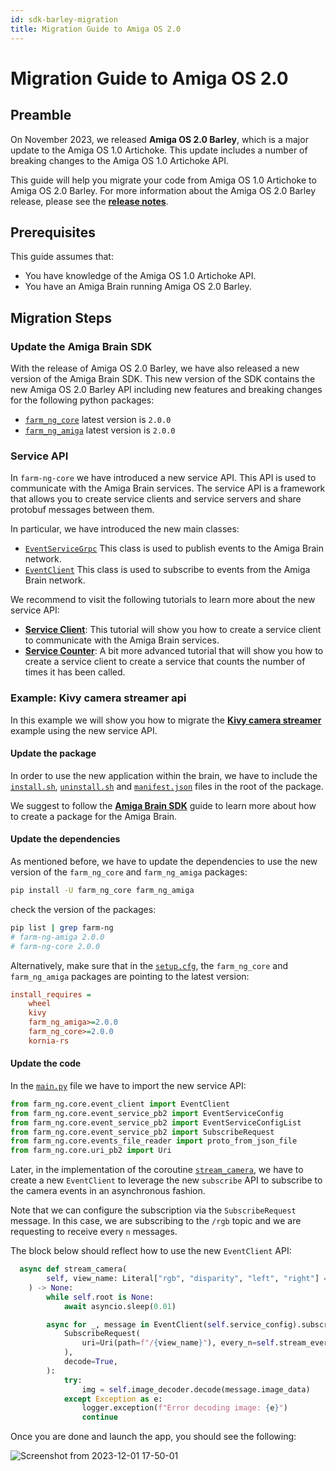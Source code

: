 ```yaml
---
id: sdk-barley-migration
title: Migration Guide to Amiga OS 2.0
---
```


# Migration Guide to Amiga OS 2.0

## Preamble

On November 2023, we released **Amiga OS 2.0 Barley**, which is a major update to the Amiga OS 1.0 Artichoke. This update includes a number of breaking changes to the Amiga OS 1.0 Artichoke API.

This guide will help you migrate your code from Amiga OS 1.0 Artichoke to Amiga OS 2.0 Barley. For more information about the Amiga OS 2.0 Barley release, please see the [**release notes**](/docs/release-notes/release-02).


## Prerequisites

This guide assumes that:

- You have knowledge of the Amiga OS 1.0 Artichoke API.
- You have an Amiga Brain running Amiga OS 2.0 Barley.

## Migration Steps

### Update the Amiga Brain SDK

With the release of Amiga OS 2.0 Barley, we have also released a new version of the Amiga Brain SDK. This new version of the SDK contains the new Amiga OS 2.0 Barley API including new features and breaking changes for the following python packages:

- [`farm_ng_core`](https://github.com/farm-ng/farm-ng-core/releases/tag/v2.0.0)  latest version is `2.0.0`
- [`farm_ng_amiga`](https://github.com/farm-ng/farm-ng-amiga/releases/tag/v2.0.0) latest version is `2.0.0`

### Service API

In `farm-ng-core` we have introduced a new service API. This API is used to communicate with the Amiga Brain services. The service API is a framework that allows you to create service clients and service servers and share protobuf messages between them.

In particular, we have introduced the new main classes:

- [`EventServiceGrpc`](https://github.com/farm-ng/farm-ng-core/blob/75c13325a156613f6c60b9c517f1ef8b87e8cace/py/farm_ng/core/event_service.py#L67) This class is used to publish events to the Amiga Brain network.
- [`EventClient`](https://github.com/farm-ng/farm-ng-core/blob/75c13325a156613f6c60b9c517f1ef8b87e8cace/py/farm_ng/core/event_client.py#L66) This class is used to subscribe to events from the Amiga Brain network.

We recommend to visit the following tutorials to learn more about the new service API:

- [**Service Client**](/docs/examples/service_client): This tutorial will show you how to create a service client to communicate with the Amiga Brain services.
- [**Service Counter**](/docs/examples/service_counter): A bit more advanced tutorial that will show you how to create a service client to create a service that counts the number of times it has been called.


### Example: Kivy camera streamer api

In this example we will show you how to migrate the [**Kivy camera streamer**](https://github.com/farm-ng/camera-streamer-kivy) example using the new service API.

#### Update the package

In order to use the new application within the brain, we have to include
the [`install.sh`](https://github.com/farm-ng/camera-streamer-kivy/blob/2d701d8e79ca331e1afe0c9838a562a43371e2f4/install.sh), [`uninstall.sh`](https://github.com/farm-ng/camera-streamer-kivy/blob/main/uninstall.sh) and [`manifest.json`](https://github.com/farm-ng/camera-streamer-kivy/blob/main/manifest.json) files in the root of the package.

We suggest to follow the [**Amiga Brain SDK**](/docs/brain/brain-apps-kivy) guide to learn more about how to create a package for the Amiga Brain.

#### Update the dependencies

As mentioned before, we have to update the dependencies to use the new version of the `farm_ng_core` and `farm_ng_amiga` packages:

```bash
pip install -U farm_ng_core farm_ng_amiga
```

check the version of the packages:

```bash
pip list | grep farm-ng
# farm-ng-amiga 2.0.0
# farm-ng-core 2.0.0
```

Alternatively, make sure that in the [`setup.cfg`](https://github.com/farm-ng/camera-streamer-kivy/blob/2d701d8e79ca331e1afe0c9838a562a43371e2f4/setup.cfg), the `farm_ng_core` and `farm_ng_amiga` packages are pointing to the latest version:

```ini
install_requires =
    wheel
    kivy
    farm_ng_amiga>=2.0.0
    farm_ng_core>=2.0.0
    kornia-rs
```

#### Update the code

In the [`main.py`](https://github.com/farm-ng/camera-streamer-kivy/blob/2d701d8e79ca331e1afe0c9838a562a43371e2f4/src/main.py) file we have to import the new service API:

```python
from farm_ng.core.event_client import EventClient
from farm_ng.core.event_service_pb2 import EventServiceConfig
from farm_ng.core.event_service_pb2 import EventServiceConfigList
from farm_ng.core.event_service_pb2 import SubscribeRequest
from farm_ng.core.events_file_reader import proto_from_json_file
from farm_ng.core.uri_pb2 import Uri
```

Later, in the implementation of the coroutine [`stream_camera`](https://github.com/farm-ng/camera-streamer-kivy/blob/2d701d8e79ca331e1afe0c9838a562a43371e2f4/src/main.py#L85C3-L102C25), we have to create a new `EventClient` to leverage the new `subscribe` API to subscribe to the camera events in an asynchronous fashion.

Note that we can configure the subscription via the `SubscribeRequest` message. In this case, we are subscribing to the `/rgb` topic and we are requesting to receive every `n` messages.

The block below should reflect how to use the new `EventClient` API:

```python
  async def stream_camera(
        self, view_name: Literal["rgb", "disparity", "left", "right"] = "rgb"
    ) -> None:
        while self.root is None:
            await asyncio.sleep(0.01)

        async for _, message in EventClient(self.service_config).subscribe(
            SubscribeRequest(
                uri=Uri(path=f"/{view_name}"), every_n=self.stream_every_n
            ),
            decode=True,
        ):
            try:
                img = self.image_decoder.decode(message.image_data)
            except Exception as e:
                logger.exception(f"Error decoding image: {e}")
                continue
```

Once you are done and launch the app, you should see the following:

![Screenshot from 2023-12-01 17-50-01](https://github.com/farm-ng/amiga-dev-kit/assets/5157099/16ae3485-66c2-4b28-8f44-e8457f235689)
